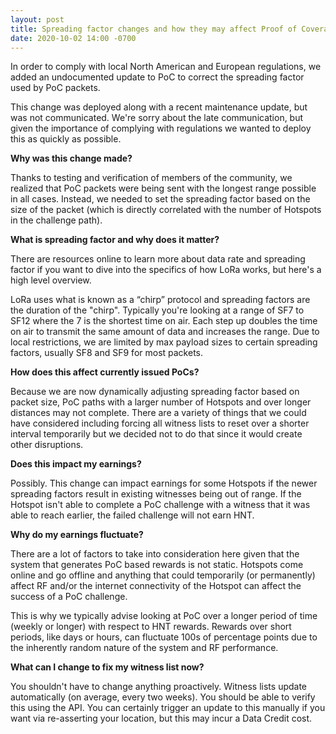 ```yaml
---
layout: post
title: Spreading factor changes and how they may affect Proof of Coverage
date: 2020-10-02 14:00 -0700
---
```


In order to comply with local North American and European regulations, we added an undocumented
update to PoC to correct the spreading factor used by PoC packets.

This change was deployed along with a recent maintenance update, but was not communicated. We're
sorry about the late communication, but given the importance of complying with regulations we wanted
to deploy this as quickly as possible.

**Why was this change made?**

Thanks to testing and verification of members of the community, we realized that PoC packets were
being sent with the longest range possible in all cases. Instead, we needed to set the spreading
factor based on the size of the packet (which is directly correlated with the number of Hotspots in
the challenge path).

**What is spreading factor and why does it matter?**

There are resources online to learn more about data rate and spreading factor if you want to dive
into the specifics of how LoRa works, but here's a high level overview.

LoRa uses what is known as a “chirp” protocol and spreading factors are the duration of the "chirp".
Typically you're looking at a range of SF7 to SF12 where the 7 is the shortest time on air. Each
step up doubles the time on air to transmit the same amount of data and increases the range. Due to
local restrictions, we are limited by max payload sizes to certain spreading factors, usually SF8
and SF9 for most packets.

**How does this affect currently issued PoCs?**

Because we are now dynamically adjusting spreading factor based on packet size, PoC paths with a
larger number of Hotspots and over longer distances may not complete. There are a variety of things
that we could have considered including forcing all witness lists to reset over a shorter interval
temporarily but we decided not to do that since it would create other disruptions.

**Does this impact my earnings?**

Possibly. This change can impact earnings for some Hotspots if the newer spreading factors result in
existing witnesses being out of range. If the Hotspot isn't able to complete a PoC challenge with a
witness that it was able to reach earlier, the failed challenge will not earn HNT.

**Why do my earnings fluctuate?**

There are a lot of factors to take into consideration here given that the system that generates PoC
based rewards is not static. Hotspots come online and go offline and anything that could temporarily
(or permanently) affect RF and/or the internet connectivity of the Hotspot can affect the success of
a PoC challenge.

This is why we typically advise looking at PoC over a longer period of time (weekly or longer) with
respect to HNT rewards. Rewards over short periods, like days or hours, can fluctuate 100s of
percentage points due to the inherently random nature of the system and RF performance.

**What can I change to fix my witness list now?**

You shouldn't have to change anything proactively. Witness lists update automatically (on average,
every two weeks). You should be able to verify this using the API. You can certainly trigger an
update to this manually if you want via re-asserting your location, but this may incur a Data Credit
cost.

